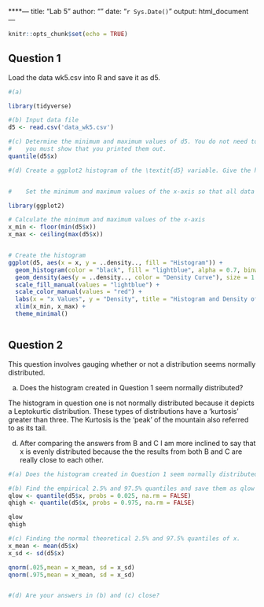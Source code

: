 ****---
title: "Lab 5"
author: ""
date: "`r Sys.Date()`"
output: html_document
---

```r
knitr::opts_chunk$set(echo = TRUE)
```

## Question 1

Load the data wk5.csv into R and save it as d5.

```r

#(a)

library(tidyverse)

#(b) Input data file
d5 <- read.csv('data_wk5.csv')

#(c) Determine the minimum and maximum values of d5. You do not need to save these but 
#    you must show that you printed them out.
quantile(d5$x)

#(d) Create a ggplot2 histogram of the \textit{d5} variable. Give the histogram border and fill colours of your liking. Name the $x$-axis ``Values'', and make the title ``Histogram of Values.``


#    Set the minimum and maximum values of the x-axis so that all data points are represented. For example, if the minimum and maximum values of the variables are 40.4 and 55.6 respectively, you should set the histogram values to be 40 and 56 respectively. Set the binwidth to 2.

library(ggplot2)

# Calculate the minimum and maximum values of the x-axis
x_min <- floor(min(d5$x))
x_max <- ceiling(max(d5$x))


# Create the histogram
ggplot(d5, aes(x = x, y = ..density.., fill = "Histogram")) +
  geom_histogram(color = "black", fill = "lightblue", alpha = 0.7, binwidth = 1) +
  geom_density(aes(y = ..density.., color = "Density Curve"), size = 1.2) +
  scale_fill_manual(values = "lightblue") +
  scale_color_manual(values = "red") +
  labs(x = "x Values", y = "Density", title = "Histogram and Density of x") +
  xlim(x_min, x_max) +
  theme_minimal()



```

## Question 2

This question involves gauging whether or not a distribution seems normally distributed.

(a) Does the histogram created in Question 1 seem normally distributed?

The histogram in question one is not normally distributed because it depicts a Leptokurtic distribution. These types of distributions have a 'kurtosis' greater than three. The Kurtosis is the 'peak' of the mountain also referred to as its tail.

(d) After comparing the answers from B and C I am more inclined to say that x is evenly distributed because the the results from both B and C are really close to each other. 

```r

#(a) Does the histogram created in Question 1 seem normally distributed?

#(b) Find the empirical 2.5% and 97.5% quantiles and save them as qlow and qhigh, respectively.
qlow <- quantile(d5$x, probs = 0.025, na.rm = FALSE)
qhigh <- quantile(d5$x, probs = 0.975, na.rm = FALSE)

qlow
qhigh

#(c) Finding the normal theoretical 2.5% and 97.5% quantiles of x.
x_mean <- mean(d5$x)
x_sd <- sd(d5$x)

qnorm(.025,mean = x_mean, sd = x_sd)
qnorm(.975,mean = x_mean, sd = x_sd)


#(d) Are your answers in (b) and (c) close?


```

